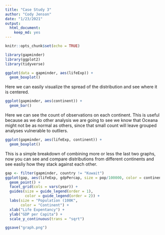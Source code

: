 ```yaml
---
title: "Case Study 3"
author: "Cody Jenson"
date: "1/23/2021"
output: 
  html_document:
    keep_md: yes
---
```


```r
knitr::opts_chunk$set(echo = TRUE)
```

```r
library(gapminder)
library(ggplot2)
library(tidyverse)

ggplot(data = gapminder, aes(lifeExp)) + 
  geom_boxplot()
```

Here we can easily visualize the spread of the distribution and see where it is centered.

```r
ggplot(gapminder, aes(continent)) +
  geom_bar()
```

Here we can see the count of observations on each continent. This is useful because as we do other analysis we are going to see we know that Oceana might not be as normal as others, since that small count will leave grouped analyses vulnerable to outliers.

```r
ggplot(gapminder, aes(lifeExp, continent)) +
  geom_boxplot()
```

This is a simple breakdown of combining more or less the last two graphs, now you can see and compare distributions from different continents and see easliy how they stack against each other.

```r
gap <- filter(gapminder, country != "Kuwait")
ggplot(gap, aes(lifeExp, gdpPercap, size = pop/100000, color = continent)) + 
  geom_point() +
  facet_grid(cols = vars(year)) +
  guides(size = guide_legend(order = 1),
         color = guide_legend(order = 2)) +
  labs(size = "Population (100K",
       color = "Continent") +
  xlab("Life Expentancy") +
  ylab("GDP per Capita") +
  scale_y_continuous(trans = "sqrt")

ggsave("graph.png")
```



